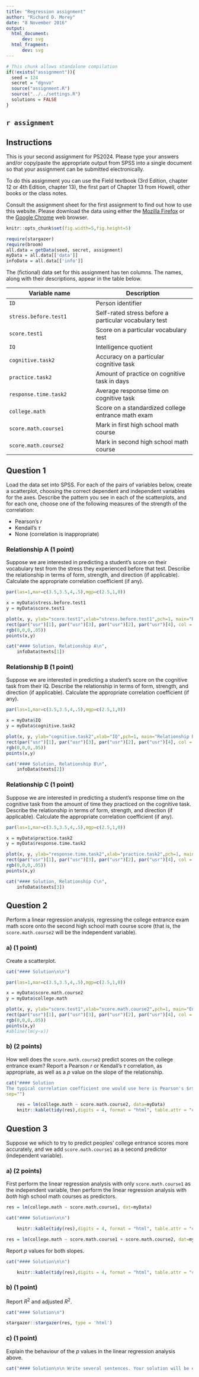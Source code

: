 ```yaml
---
title: "Regression assignment"
author: "Richard D. Morey"
date: "8 November 2016"
output:
  html_document:
      dev: svg
  html_fragment:
      dev: svg
---
```


```r
# This chunk allows standalone compilation
if(!exists("assignment")){
  seed = 124
  secret = "dgnvo"
  source("assignment.R")
  source("../../settings.R")
  solutions = FALSE
}

```

`r assignment`
-----

## Instructions

This is your second assignment for PS2024.  Please type your answers and/or copy/paste the appropriate output from SPSS into a single document so that your assignment can be submitted electronically.

To do this assignment you can use the Field textbook (3rd Edition, chapter 12 or 4th Edition, chapter 13), the first part of Chapter 13 from Howell, other books or the class notes.  


Consult the assignment sheet for the first assignment to find out how to use this website. Please download the data using either the <a href="https://www.mozilla.org/en-US/firefox/new/" target="_blank">Mozilla Firefox</a> or the <a href="https://www.google.com/chrome/" target="_blank">Google Chrome</a> web browser. 


```r
knitr::opts_chunk$set(fig.width=5,fig.height=5)

require(stargazer)
require(broom)
all.data = getData(seed, secret, assignment)
myData = all.data[['data']]
infoData = all.data[['info']]

```


The (fictional) data set for this assignment has ten columns. The names, along with their descriptions, appear in the table below.

Variable name | Description
--------------|----------------
`ID` | Person identifier 
`stress.before.test1` | Self-rated stress before a particular vocabulary test 
`score.test1` |  Score on a particular vocabulary test
`IQ` | Intelligence quotient
`cognitive.task2` | Accuracy on a particular cognitive task
`practice.task2` | Amount of practice on cognitive task in days
`response.time.task2` | Average response time on cognitive task
`college.math` | Score on a standardized college entrance math exam
`score.math.course1` | Mark in first high school math course      
`score.math.course2` | Mark in second high school math course        

## Question 1

Load the data set into SPSS. For each of the pairs of variables below, create a scatterplot, choosing the correct dependent and independent variables for the axes. Describe the pattern you see in each of the scatterplots, and for each one, choose one of the following measures of the strength of the correlation:

* Pearson's $r$
* Kendall's $\tau$
* None (correlation is inappropriate)

### Relationship A (1 point)

Suppose we are interested in predicting a student's score on their vocabulary test from the stress they experienced before that test. Describe the relationship in terms of form, strength, and direction (if applicable). Calculate the appropriate correlation coefficient (if any).


```r

par(las=1,mar=c(3.5,3.5,4,.5),mgp=c(2.5,1,0))

x = myData$stress.before.test1
y = myData$score.test1

plot(x, y, ylab="score.test1",xlab="stress.before.test1",pch=1, main="Relationship A")
rect(par("usr")[1], par("usr")[3], par("usr")[2], par("usr")[4], col = 
rgb(0,0,0,.05))
points(x,y)
```

```r
cat("#### Solution, Relationship A\n",
    infoData$texts[1])
```

### Relationship B (1 point)

Suppose we are interested in predicting a student's score on the cognitive task from their IQ. Describe the relationship in terms of form, strength, and direction (if applicable). Calculate the appropriate correlation coefficient (if any).

```r

par(las=1,mar=c(3.5,3.5,4,.5),mgp=c(2.5,1,0))

x = myData$IQ
y = myData$cognitive.task2

plot(x, y, ylab="cognitive.task2",xlab="IQ",pch=1, main="Relationship B")
rect(par("usr")[1], par("usr")[3], par("usr")[2], par("usr")[4], col = 
rgb(0,0,0,.05))
points(x,y)
```

```r
cat("#### Solution, Relationship B\n",
    infoData$texts[2])
```

### Relationship C (1 point)

Suppose we are interested in predicting a student's response time on the cognitive task from the amount of time they practiced on the cognitive task. Describe the relationship in terms of form, strength, and direction (if applicable). Calculate the appropriate correlation coefficient (if any).

```r

par(las=1,mar=c(3.5,3.5,4,.5),mgp=c(2.5,1,0))

x = myData$practice.task2
y = myData$response.time.task2

plot(x, y, ylab="response.time.task2",xlab="practice.task2",pch=1, main="Relationship C")
rect(par("usr")[1], par("usr")[3], par("usr")[2], par("usr")[4], col = 
rgb(0,0,0,.05))
points(x,y)
```

```r
cat("#### Solution, Relationship C\n",
    infoData$texts[3])
```


## Question 2 

Perform a linear regression analysis, regressing the college entrance exam math score onto the second high school math course score (that is, the `score.math.course2` will be the independent variable).

### a) (1 point)

Create a scatterplot. 

```r
cat("#### Solution\n\n")
```

```r
par(las=1,mar=c(3.5,3.5,4,.5),mgp=c(2.5,1,0))

x = myData$score.math.course2
y = myData$college.math

plot(x, y, ylab="score.test1",xlab="score.math.course2",pch=1, main="Entrance score from second course mark")
rect(par("usr")[1], par("usr")[3], par("usr")[2], par("usr")[4], col = 
rgb(0,0,0,.05))
points(x,y)
#abline(lm(y~x))

```

### b) (2 points)

How well does the `score.math.course2` predict scores on the college entrance exam? Report a Pearson $r$ or Kendall's $\tau$ correlation, as appropriate, as well as a $p$ value on the slope of the relationship.

```r
cat("#### Solution
The typical correlation coefficient one would use here is Pearson's $r$, which is $r=",round(cor(x,y),3),"$. Kendall's $\\tau$ is also possible; $\\tau= ",round(cor(x,y,method="kendall"),3),"$.",
sep="")
```

```r
    res = lm(college.math ~ score.math.course2, data=myData)
    knitr::kable(tidy(res),digits = 4, format = "html", table.attr = "class=\"anovatab\"")
```

## Question 3 

Suppose we which to try to predict peoples' college entrance scores more accurately, and we add `score.math.course1` as a second predictor (independent variable). 

### a) (2 points)

First perform the linear regression analysis with only `score.math.course1` as the independent variable, then perform the linear regression analysis with *both* high school math courses as predictors.

```r
res = lm(college.math ~ score.math.course1, dat=myData)

cat("#### Solution\n\n")

    knitr::kable(tidy(res),digits = 4, format = "html", table.attr = "class=\"anovatab\"")
```

```r
res = lm(college.math ~ score.math.course1 + score.math.course2, dat=myData)
```

Report $p$ values for both slopes. 

```r
cat("#### Solution\n\n")

    knitr::kable(tidy(res),digits = 4, format = "html", table.attr = "class=\"anovatab\"")
```

### b) (1 point)

Report $R^2$ and adjusted $R^2$. 

```r
cat("#### Solution\n")

stargazer::stargazer(res, type = 'html')


```

### c) (1 point)

Explain the behaviour of the $p$ values in the linear regression analysis above.

```r

cat("#### Solution\n\n Write several sentences. Your solution will be evaluated by the marker. ")

```

